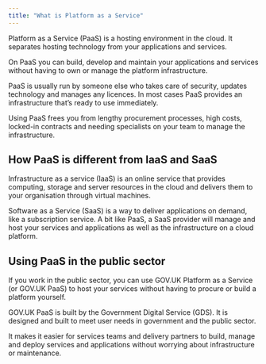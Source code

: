 ```yaml
---
title: "What is Platform as a Service"
---
```


Platform as a Service (PaaS) is a hosting environment in the cloud. It separates hosting technology from your applications and services.

On PaaS you can build, develop and maintain your applications and services without having to own or manage the platform infrastructure. 

PaaS is usually run by someone else who takes care of security, updates technology and manages any licences. In most cases PaaS provides an infrastructure that’s ready to use immediately.

Using PaaS frees you from lengthy procurement processes, high costs, locked-in contracts and needing specialists on your team to manage the infrastructure.

## How PaaS is different from IaaS and SaaS

Infrastructure as a service (IaaS) is an online service that provides computing, storage and server resources in the cloud and delivers them to your organisation through virtual machines.

Software as a Service (SaaS) is a way to deliver applications on demand, like a subscription service. A bit like PaaS, a SaaS provider will manage and host your services and applications as well as the infrastructure on a cloud platform.


## Using PaaS in the public sector

If you work in the public sector, you can use GOV.UK Platform as a Service (or GOV.UK PaaS) to host your services without having to procure or build a platform yourself.

GOV.UK PaaS is built by the Government Digital Service (GDS). It is designed and built to meet user needs in government and the public sector.

It makes it easier for services teams and delivery partners to build, manage and deploy services and applications without worrying about infrastructure or maintenance.
